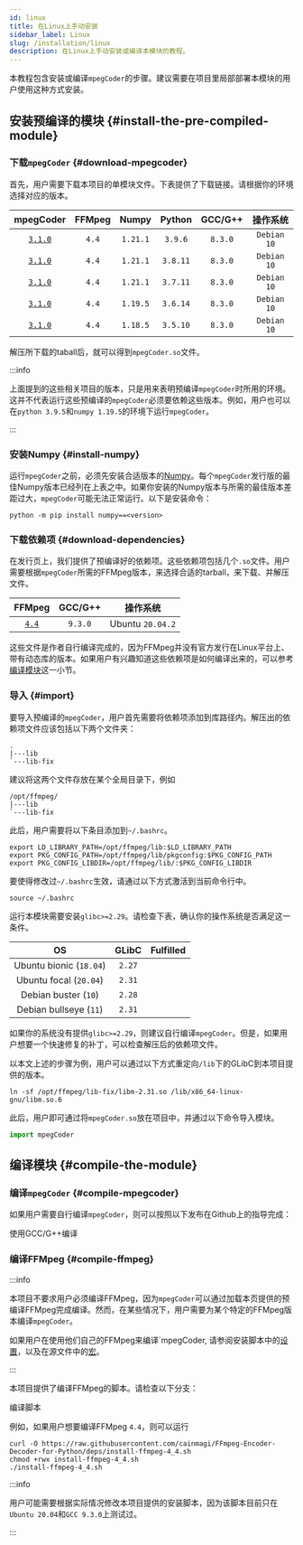 ```yaml
---
id: linux
title: 在Linux上手动安装
sidebar_label: Linux
slug: /installation/linux
description: 在Linux上手动安装或编译本模块的教程。
---
```



本教程包含安装或编译`mpegCoder`的步骤。建议需要在项目里局部部署本模块的用户使用这种方式安装。

## 安装预编译的模块 {#install-the-pre-compiled-module}

### 下载`mpegCoder` {#download-mpegcoder}

首先，用户需要下载本项目的单模块文件。下表提供了下载链接。请根据你的环境选择对应的版本。

| mpegCoder | FFMpeg | Numpy | Python | GCC/G++ | 操作系统 |
| :-----: | :-----: | :-----: | :-----: | :-----: | :-----: |
| [`3.1.0`<InlineIcon icon={mdiDownloadBox}/>][download-3-1-0-py39] | `4.4` | `1.21.1` | `3.9.6` | `8.3.0` | `Debian 10` |
| [`3.1.0`<InlineIcon icon={mdiDownloadBox}/>][download-3-1-0-py38] | `4.4` | `1.21.1` | `3.8.11` | `8.3.0` | `Debian 10` |
| [`3.1.0`<InlineIcon icon={mdiDownloadBox}/>][download-3-1-0-py37] | `4.4` | `1.21.1` | `3.7.11` | `8.3.0` | `Debian 10` |
| [`3.1.0`<InlineIcon icon={mdiDownloadBox}/>][download-3-1-0-py36] | `4.4` | `1.19.5` | `3.6.14` | `8.3.0` | `Debian 10` |
| [`3.1.0`<InlineIcon icon={mdiDownloadBox}/>][download-3-1-0-py35] | `4.4` | `1.18.5` | `3.5.10` | `8.3.0` | `Debian 10` |

解压所下载的taball后，就可以得到`mpegCoder.so`文件。

:::info

上面提到的这些相关项目的版本，只是用来表明预编译`mpegCoder`时所用的环境。这并不代表运行这些预编译的`mpegCoder`必须要依赖这些版本。例如，用户也可以在`python 3.9.5`和`numpy 1.19.5`的环境下运行`mpegCoder`。

:::

### 安装Numpy {#install-numpy}

运行`mpegCoder`之前，必须先安装合适版本的[Numpy<IconExternalLink/>][link-numpy]。每个`mpegCoder`发行版的最佳Numpy版本已经列在上表之中。如果你安装的Numpy版本与所需的最佳版本差距过大，`mpegCoder`可能无法正常运行。以下是安装命令：

```shell
python -m pip install numpy==<version>
```

### 下载依赖项 {#download-dependencies}

在发行页上，我们提供了预编译好的依赖项。这些依赖项包括几个`.so`文件。用户需要根据`mpegCoder`所需的FFMpeg版本，来选择合适的tarball，来下载、并解压文件。

| FFMpeg | GCC/G++ | 操作系统 |
| :-----: | :-----: | :-----: |
| [`4.4`<InlineIcon icon={mdiDownloadBox}/>][download-ff-4-4] | `9.3.0` | Ubuntu `20.04.2` |

这些文件是作者自行编译完成的，因为FFMpeg并没有官方发行在Linux平台上、带有动态库的版本。如果用户有兴趣知道这些依赖项是如何编译出来的，可以参考[编译模块](#compile-the-module)这一小节。

### 导入 {#import}

要导入预编译的`mpegCoder`，用户首先需要将依赖项添加到库路径内。解压出的依赖项文件应该包括以下两个文件夹：

```shell
.
|---lib
`---lib-fix
```

建议将这两个文件存放在某个全局目录下，例如

```shell
/opt/ffmpeg/
|---lib
`---lib-fix
```

此后，用户需要将以下条目添加到`~/.bashrc`。

```shell
export LD_LIBRARY_PATH=/opt/ffmpeg/lib:$LD_LIBRARY_PATH
export PKG_CONFIG_PATH=/opt/ffmpeg/lib/pkgconfig:$PKG_CONFIG_PATH
export PKG_CONFIG_LIBDIR=/opt/ffmpeg/lib/:$PKG_CONFIG_LIBDIR
```

要使得修改过`~/.bashrc`生效，请通过以下方式激活到当前命令行中。

```shell
source ~/.bashrc
```

运行本模块需要安装`glibc>=2.29`。请检查下表，确认你的操作系统是否满足这一条件。

| OS | GLibC | Fulfilled |
| :-----: | :-----: | :-----: |
| Ubuntu bionic (`18.04`) | `2.27` | <InlineIcon icon={vsiCloseIcon}/> |
| Ubuntu focal (`20.04`) | `2.31` | <InlineIcon icon={vsiCheckIcon}/> |
| Debian buster (`10`) | `2.28` | <InlineIcon icon={vsiCloseIcon}/> |
| Debian bullseye (`11`) | `2.31` | <InlineIcon icon={vsiCheckIcon}/> |

如果你的系统没有提供`glibc>=2.29`，则建议自行编译`mpegCoder`。但是，如果用户想要一个快速修复的补丁，可以检查解压后的依赖项文件。

以本文上述的步骤为例，用户可以通过以下方式重定向`/lib`下的GLibC到本项目提供的版本。

```shell
ln -sf /opt/ffmpeg/lib-fix/libm-2.31.so /lib/x86_64-linux-gnu/libm.so.6
```

此后，用户即可通过将`mpegCoder.so`放在项目中，并通过以下命令导入模块。

```python
import mpegCoder
```

## 编译模块 {#compile-the-module}

### 编译`mpegCoder` {#compile-mpegcoder}

如果用户需要自行编译`mpegCoder`，则可以按照以下发布在Github上的指导完成：

<p>
  <DarkButton to="https://github.com/cainmagi/FFmpeg-Encoder-Decoder-for-Python/blob/master-linux/README.md" icon={vsiDebugAlt}>
    使用GCC/G++编译
  </DarkButton>
</p>

### 编译FFMpeg {#compile-ffmpeg}

:::info

本项目不要求用户必须编译FFMpeg，因为`mpegCoder`可以通过加载本页提供的预编译FFMpeg完成编译。然而，在某些情况下，用户需要为某个特定的FFMpeg版本编译`mpegCoder`。

如果用户在使用他们自己的FFMpeg来编译`mpegCoder, 请参阅安装脚本中的[设置<IconExternalLink/>][code-config]，以及在源文件中的[宏<IconExternalLink/>][code-macros]。

:::

本项目提供了编译FFMpeg的脚本。请检查以下分支：

<p>
  <DarkButton to="https://github.com/cainmagi/FFmpeg-Encoder-Decoder-for-Python/tree/deps" icon={octMarkGithub16}>
    编译脚本
  </DarkButton>
</p>

例如，如果用户想要编译FFMpeg `4.4`，则可以运行

```shell
curl -O https://raw.githubusercontent.com/cainmagi/FFmpeg-Encoder-Decoder-for-Python/deps/install-ffmpeg-4_4.sh
chmod +rwx install-ffmpeg-4_4.sh
./install-ffmpeg-4_4.sh
```

:::info

用户可能需要根据实际情况修改本项目提供的安装脚本，因为该脚本目前只在`Ubuntu 20.04`和`GCC 9.3.0`上测试过。

:::

[download-3-1-0-py39]:https://github.com/cainmagi/FFmpeg-Encoder-Decoder-for-Python/releases/download/3.1.0-linux/mpegCoder_3_1_0_Linux_py39.tar.xz
[download-3-1-0-py38]:https://github.com/cainmagi/FFmpeg-Encoder-Decoder-for-Python/releases/download/3.1.0-linux/mpegCoder_3_1_0_Linux_py38.tar.xz
[download-3-1-0-py37]:https://github.com/cainmagi/FFmpeg-Encoder-Decoder-for-Python/releases/download/3.1.0-linux/mpegCoder_3_1_0_Linux_py37.tar.xz
[download-3-1-0-py36]:https://github.com/cainmagi/FFmpeg-Encoder-Decoder-for-Python/releases/download/3.1.0-linux/mpegCoder_3_1_0_Linux_py36.tar.xz
[download-3-1-0-py35]:https://github.com/cainmagi/FFmpeg-Encoder-Decoder-for-Python/releases/download/3.1.0-linux/mpegCoder_3_1_0_Linux_py35.tar.xz
[download-ff-4-4]:https://github.com/cainmagi/FFmpeg-Encoder-Decoder-for-Python/releases/download/deps-3.0.0/so-linux-ffmpeg_4_4.tar.xz
[code-config]:https://github.com/cainmagi/FFmpeg-Encoder-Decoder-for-Python/blob/master-linux/setup.py#L34
[code-macros]:https://github.com/cainmagi/FFmpeg-Encoder-Decoder-for-Python/blob/master-linux/MpegCoder/MpegBase.h#L11
[link-numpy]:https://numpy.org "Numpy"
